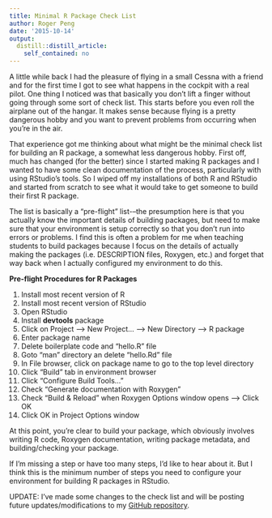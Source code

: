 ```yaml
---
title: Minimal R Package Check List
author: Roger Peng
date: '2015-10-14'
output:
  distill::distill_article:
    self_contained: no
---
```


A little while back I had the pleasure of flying in a small Cessna with a friend and for the first time I got to see what happens in the cockpit with a real pilot. One thing I noticed was that basically you don't lift a finger without going through some sort of check list. This starts before you even roll the airplane out of the hangar. It makes sense because flying is a pretty dangerous hobby and you want to prevent problems from occurring when you're in the air.

That experience got me thinking about what might be the minimal check list for building an R package, a somewhat less dangerous hobby. First off, much has changed (for the better) since I started making R packages and I wanted to have some clean documentation of the process, particularly with using RStudio's tools. So I wiped off my installations of both R and RStudio and started from scratch to see what it would take to get someone to build their first R package.

The list is basically a "pre-flight" list\---the presumption here is that you actually know the important details of building packages, but need to make sure that your environment is setup correctly so that you don't run into errors or problems. I find this is often a problem for me when teaching students to build packages because I focus on the details of actually making the packages (i.e. DESCRIPTION files, Roxygen, etc.) and forget that way back when I actually configured my environment to do this.

**Pre-flight Procedures for R Packages**

  1. Install most recent version of R
  2. Install most recent version of RStudio
  3. Open RStudio
  4. Install **devtools** package
  5. Click on Project --> New Project... --> New Directory --> R package
  6. Enter package name
  7. Delete boilerplate code and "hello.R" file
  8. Goto "man" directory an delete "hello.Rd" file
  9. In File browser, click on package name to go to the top level directory
 10. Click "Build" tab in environment browser
 11. Click "Configure Build Tools..."
 12. Check "Generate documentation with Roxygen"
 13. Check "Build & Reload" when Roxygen Options window opens --> Click OK
 14. Click OK in Project Options window

At this point, you're clear to build your package, which obviously involves writing R code, Roxygen documentation, writing package metadata, and building/checking your package.

If I'm missing a step or have too many steps, I'd like to hear about it. But I think this is the minimum number of steps you need to configure your environment for building R packages in RStudio.

UPDATE: I've made some changes to the check list and will be posting future updates/modifications to my [GitHub repository](https://github.com/rdpeng/daprocedures/blob/master/lists/Rpackage_preflight.md).
